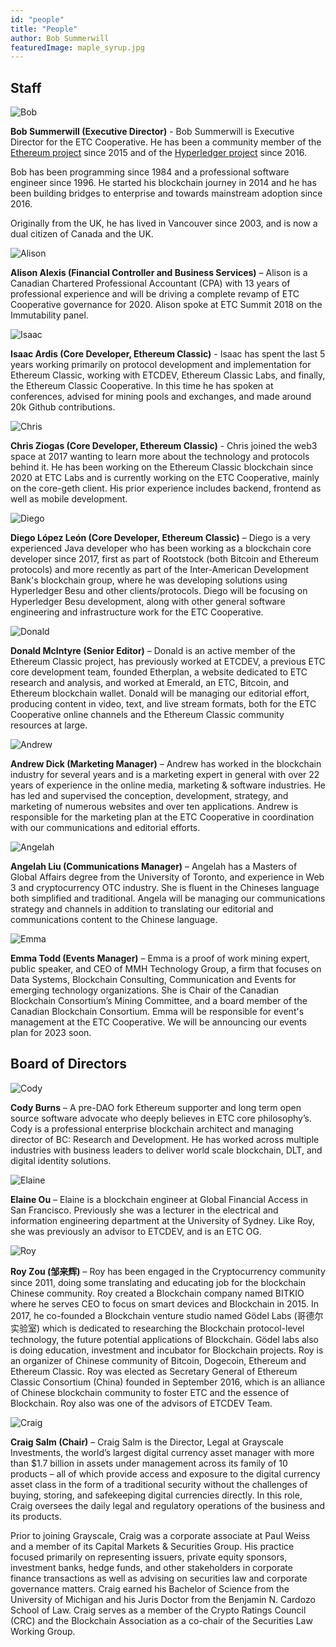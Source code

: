 ```yaml
---
id: "people"
title: "People"
author: Bob Summerwill
featuredImage: maple_syrup.jpg
---
```


## Staff

![Bob](/bob-summerwill-bw.png)

**Bob Summerwill (Executive Director)** - Bob Summerwill is Executive Director for the ETC Cooperative. He
has been a community member of the [Ethereum project](https://ethereum.org) since 2015 and of the
[Hyperledger project](https://hyperledger.org) since 2016.

Bob has been programming since 1984 and a professional software engineer since 1996. He started his blockchain
journey in 2014 and he has been building bridges to enterprise and towards mainstream adoption since 2016.

Originally from the UK, he has lived in Vancouver since 2003, and is now a dual citizen of Canada and the UK.

![Alison](/alison.jpeg)

**Alison Alexis (Financial Controller and Business Services)** – Alison is a Canadian
Chartered Professional Accountant (CPA) with 13 years of professional experience and
will be driving a complete revamp of ETC Cooperative governance for 2020.
Alison spoke at ETC Summit 2018 on the Immutability panel.

![Isaac](/Isaac-profile-pic.png)

**Isaac Ardis  (Core Developer, Ethereum Classic)** - Isaac has spent the last 5 years working primarily on protocol development and implementation for Ethereum Classic,
working with ETCDEV, Ethereum Classic Labs, and finally, the Ethereum Classic Cooperative. In this time he has spoken at conferences, advised for mining pools and exchanges, and made around 20k Github contributions.

![Chris](/Chris-profile-pic.jpeg)

**Chris Ziogas (Core Developer, Ethereum Classic)** - Chris joined the web3 space at 2017 wanting to learn more about the technology and protocols behind it. He has been working on the Ethereum Classic blockchain since 2020 at ETC Labs and is currently working on the ETC Cooperative, mainly on the core-geth client. His prior experience includes backend, frontend as well as mobile development.

![Diego](/Diego-profile-pic.png)

**Diego López León (Core Developer, Ethereum Classic)** – Diego is a very experienced Java developer who has been working as a blockchain core developer since 2017, first as part of Rootstock (both Bitcoin and Ethereum protocols) and more recently as part of the Inter-American Development Bank's blockchain group, where he was developing solutions using Hyperledger Besu and other clients/protocols. Diego will be focusing on Hyperledger Besu development, along with other general software engineering and infrastructure work for the ETC Cooperative.

![Donald](/Donald-profile-pic.JPG)

**Donald McIntyre (Senior Editor)** – Donald is an active member of the Ethereum Classic project, has previously worked at ETCDEV, a previous ETC core development team, founded Etherplan, a website dedicated to ETC research and analysis, and worked at Emerald, an ETC, Bitcoin, and Ethereum blockchain wallet. Donald will be managing our editorial effort, producing content in video, text, and live stream formats, both for the ETC Cooperative online channels and the Ethereum Classic community resources at large.

![Andrew](/Andrew-profile-pic.jpeg)

**Andrew Dick (Marketing Manager)** – Andrew has worked in the blockchain industry for several years and is a marketing expert in general with over 22 years of experience in the online media, marketing & software industries. He has led and supervised the conception, development, strategy, and marketing of numerous websites and over ten applications. Andrew is responsible for the marketing plan at the ETC Cooperative in coordination with our communications and editorial efforts.

![Angelah](/Angelah-profile-pic.jpeg)

**Angelah Liu (Communications Manager)** – Angelah has a Masters of Global Affairs degree from the University of Toronto, and experience in Web 3 and cryptocurrency OTC industry. She is fluent in the Chineses language both simplified and traditional. Angela will be managing our communications strategy and channels in addition to translating our editorial and communications content to the Chinese language.

![Emma](/Emma-profile-pic.jpeg)

**Emma Todd (Events Manager)** – Emma is a proof of work mining expert, public speaker, and CEO of MMH Technology Group, a firm that focuses on Data Systems, Blockchain Consulting, Communication and Events for emerging technology organizations. She is Chair of the Canadian Blockchain Consortium’s Mining Committee, and a board member of the Canadian Blockchain Consortium. Emma will be responsible for event's management at the ETC Cooperative. We will be announcing our events plan for 2023 soon.

## Board of Directors

![Cody](/cody-burns.png)

**Cody Burns** – A pre-DAO fork Ethereum supporter and long term open source software
advocate who deeply believes in ETC core philosophy’s. Cody is a professional enterprise
blockchain architect and managing director of BC: Research and Development. He has worked
across multiple industries with business leaders to deliver world scale blockchain,
DLT, and digital identity solutions.

![Elaine](/Elaine-Ou-BW.png)

**Elaine Ou** – Elaine is a blockchain engineer at Global Financial Access in San
Francisco. Previously she was a lecturer in the electrical and information engineering
department at the University of Sydney.  Like Roy, she was previously an advisor to
ETCDEV, and is an ETC OG.

![Roy](/roy-bw.jpg)

**Roy Zou (邹来辉)** – Roy has been engaged in the Cryptocurrency community since 2011, doing some
translating and educating job for the blockchain Chinese community. Roy created a
Blockchain company named BITKIO where he serves CEO to focus on smart devices and
Blockchain in 2015. In 2017, he co-founded a Blockchain venture studio named
Gödel Labs (哥德尔实验室) which is dedicated to researching the Blockchain
protocol-level technology, the future potential applications of Blockchain.
Gödel labs also is doing education, investment and incubator for Blockchain
projects. Roy is an organizer of Chinese community of Bitcoin, Dogecoin,
Ethereum and Ethereum Classic. Roy was elected as Secretary General of
Ethereum Classic Consortium (China) founded in September 2016, which is an
alliance of Chinese blockchain community to foster ETC and the essence of
Blockchain. Roy also was one of the advisors of ETCDEV Team.

![Craig](/craig-bw.png)

**Craig Salm (Chair)** – Craig Salm is the Director, Legal at Grayscale Investments, the
world’s largest digital currency asset manager with more than $1.7 billion in assets
under management across its family of 10 products – all of which provide access and
exposure to the digital currency asset class in the form of a traditional security
without the challenges of buying, storing, and safekeeping digital currencies directly.
In this role, Craig oversees the daily legal and regulatory operations of the business
and its products.

Prior to joining Grayscale, Craig was a corporate associate at Paul Weiss and a member
of its Capital Markets & Securities Group. His practice focused primarily on
representing issuers, private equity sponsors, investment banks, hedge funds, and
other stakeholders in corporate finance transactions as well as advising on securities
law and corporate governance matters. Craig earned his Bachelor of Science from the
University of Michigan and his Juris Doctor from the Benjamin N. Cardozo School of
Law. Craig serves as a member of the Crypto Ratings Council (CRC) and the Blockchain
Association as a co-chair of the Securities Law Working Group.
